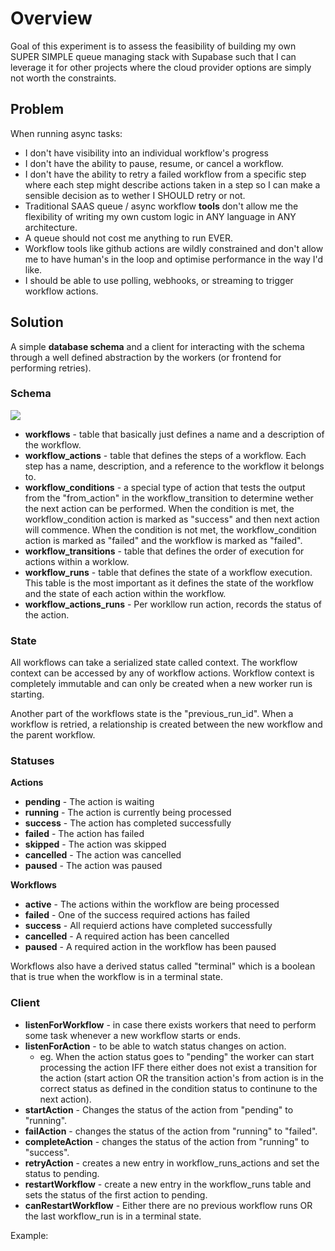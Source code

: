 



# Overview
Goal of this experiment is to assess the feasibility of building my own SUPER SIMPLE queue managing stack with Supabase such that I can leverage it for other projects where the cloud provider options are simply not worth the constraints.


## Problem

When running async tasks:
- I don't have visibility into an individual workflow's progress
- I don't have the ability to pause, resume, or cancel a workflow.
- I don't have the ability to retry a failed workflow from a specific step where each step might describe actions taken in a step so I can make a sensible decision as to wether I SHOULD retry or not.
- Traditional SAAS queue / async workflow **tools** don't allow me the flexibility of writing my own custom logic in ANY language in ANY architecture.
- A queue should not cost me anything to run EVER.
- Workflow tools like github actions are wildly constrained and don't allow me to have human's in the loop and optimise performance in the way I'd like.
- I should be able to use polling, webhooks, or streaming to trigger workflow actions.


## Solution
A simple **database schema** and a client for interacting with the schema through a well defined abstraction by the workers (or frontend for performing retries).

### Schema
<img src={SchemaSVG} width={491} height={630} />

- **workflows** - table that basically just defines a name and a description of the workflow.
- **workflow_actions** - table that defines the steps of a workflow. Each step has a name, description, and a reference to the workflow it belongs to.
- **workflow_conditions** -
    a special type of action that tests the output from the "from_action" in the workflow_transition to determine wether the next action can be performed.
    When the condition is met, the workflow_condition action is marked as "success" and then next action will commence.
    When the condition is not met, the workflow_condition action is marked as "failed" and the workflow is marked as "failed".
- **workflow_transitions** - table that defines the order of execution for actions within a worklow.
- **workflow_runs** - table that defines the state of a workflow execution. This table is the most important as it defines the state of the workflow and the state of each action within the workflow.
- **workflow_actions_runs** - Per workllow run action, records the status of the action.

### State
All workflows can take a serialized state called context. The workflow context can be accessed by any of workflow actions.
Workflow context is completely immutable and can only be created when a new worker run is starting.

Another part of the workflows state is the "previous_run_id". When a workflow is retried, a relationship is created between the new workflow and the parent workflow.

### Statuses

**Actions**

- **pending** - The action is waiting
- **running** - The action is currently being processed
- **success** - The action has completed successfully
- **failed** - The action has failed
- **skipped** - The action was skipped
- **cancelled** - The action was cancelled
- **paused** - The action was paused

**Workflows**
- **active** - The actions within the workflow are being processed
- **failed** - One of the success required actions has failed
- **success** - All requierd actions have completed successfully
- **cancelled** - A required action has been cancelled
- **paused** - A required action in the workflow has been paused

Workflows also have a derived status called "terminal" which is a boolean that is true when the workflow is in a terminal state.



### Client
- **listenForWorkflow** - in case there exists workers that need to perform some task whenever a new workflow starts or ends.
- **listenForAction** - to be able to watch status changes on action.
    - eg. When the action status goes to "pending" the worker can start processing the action IFF there either does not exist a transition for the action (start action OR the transition action's from action is in the correct status as defined in the condition status to continune to the next action).
- **startAction** - Changes the status of the action from "pending" to "running".
- **failAction** - changes the status of the action from "running" to "failed".
- **completeAction** - changes the status of the action from "running" to "success".
- **retryAction** - creates a new entry in workflow_runs_actions and set the status to pending.
- **restartWorkflow** - create a new entry in the workflow_runs table and sets the status of the first action to pending.
- **canRestartWorkflow** - Either there are no previous workflow runs OR the last workflow_run is in a terminal state.




Example:

<WorkflowController />
